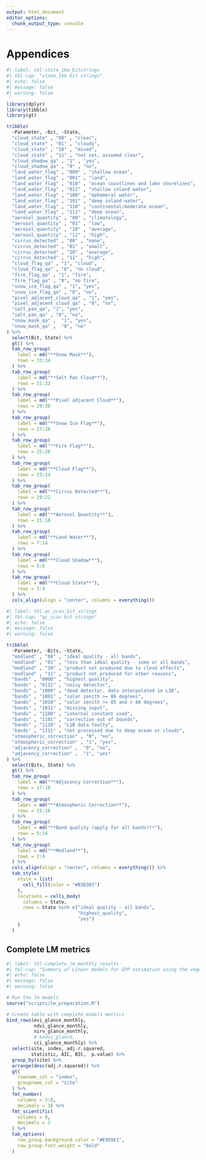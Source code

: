 ```yaml
---
output: html_document
editor_options: 
  chunk_output_type: console
---
```

# Appendices

<!-- | **Name** | **Description** | **Resolution** | **Wavelength**                | **Scale** | -->
<!-- |----------------|----------------|----------------|----------------|----------------| -->
<!-- | B4       | Red             | 10 meters      | 664.5nm (S2A) / 665nm (S2B)   | 0.0001    | -->
<!-- | B8       | NIR             | 10 meters      | 835.1nm (S2A) / 833nm (S2B)   | 0.0001    | -->
<!-- | B2       | Blue            | 10 meters      | 496.6nm (S2A) / 492.1nm (S2B) | 0.0001    | -->

<!-- : Harmonized Sentinel-2 Bands {#tbl-harmonized_s2_indices_bands} -->

```r
#| label: tbl-state_1km_bitstrings
#| tbl-cap: "state_1km bit strings"
#| echo: false
#| message: false
#| warning: false

library(dplyr)
library(tibble)
library(gt)

tribble(
  ~Parameter, ~Bit, ~State,
  "cloud_state" , "00" , "clear",
  "cloud_state" , "01" , "cloudy",
  "cloud_state" , "10" , "mixed",
  "cloud_state" , "11" , "not set, assumed clear",
  "cloud_shadow_qa" , "1" , "yes", 
  "cloud_shadow_qa" , "0" , "no",
  "land_water_flag" , "000" , "shallow ocean",
  "land_water_flag" , "001" , "land",
  "land_water_flag" , "010" , "ocean coastlines and lake shorelines",
  "land_water_flag" , "011" , "shallow inland water",
  "land_water_flag" , "100" , "ephemeral water",
  "land_water_flag" , "101" , "deep inland water",
  "land_water_flag" , "110" , "continental/moderate ocean",
  "land_water_flag" , "111" , "deep ocean",
  "aerosol_quantity" , "00" , "climatology",
  "aerosol_quantity" , "01" , "low",
  "aerosol_quantity" , "10" , "average",
  "aerosol_quantity" , "11" , "high",
  "cirrus_detected" , "00" , "none",
  "cirrus_detected" , "01" , "small",
  "cirrus_detected" , "10" , "average",
  "cirrus_detected" , "11" , "high",
  "cloud_flag_qa" , "1", "cloud", 
  "cloud_flag_qa" , "0", "no cloud",
  "fire_flag_qa" , "1", "fire",
  "fire_flag_qa" , "0", "no fire",
  "snow_ice_flag_qa" , "1", "yes", 
  "snow_ice_flag_qa" , "0", "no",
  "pixel_adjacent_cloud_qa" , "1", "yes", 
  "pixel_adjacent_cloud_qa" , "0", "no", 
  "salt_pan_qa", "1", "yes",
  "salt_pan_qa" , "0", "no",
  "snow_mask_qa" ,  "1", "yes",
  "snow_mask_qa" ,  "0", "no"
) %>% 
  select(Bit, State) %>% 
  gt() %>% 
  tab_row_group(
    label = md("**Snow Mask**"),
    rows = 33:34
  ) %>% 
  tab_row_group(
    label = md("**Salt Pan Cloud**"),
    rows = 31:32
  ) %>%
  tab_row_group(
    label = md("**Pixel adjacent Cloud**"),
    rows = 29:30
  ) %>% 
  tab_row_group(
    label = md("**Snow Ice Flag**"),
    rows = 27:28
  ) %>% 
  tab_row_group(
    label = md("**Fire Flag**"),
    rows = 25:26
  ) %>% 
  tab_row_group(
    label = md("**Cloud Flag**"),
    rows = 23:24
  ) %>% 
  tab_row_group(
    label = md("**Cirrus Detected**"),
    rows = 19:22
  ) %>% 
  tab_row_group(
    label = md("**Aerosol Quantity**"),
    rows = 15:18
  ) %>% 
  tab_row_group(
    label = md("**Land Water**"),
    rows = 7:14
  ) %>% 
  tab_row_group(
    label = md("**Cloud Shadow**"),
    rows = 5:6
  ) %>% 
  tab_row_group(
    label = md("**Cloud State**"),
    rows = 1:4
  ) %>% 
  cols_align(align = "center", columns = everything())
```

```r
#| label: tbl-qc_scan_bit_strings
#| tbl-cap: "qc_scan bit strings"
#| echo: false
#| message: false
#| warning: false

tribble(
  ~Parameter, ~Bits, ~State,
  "modland" , "00" , "ideal quality - all bands",
  "modland" , "01" , "less than ideal quality - some or all bands",
  "modland" , "10" , "product not produced due to cloud effects",
  "modland" , "11" , "product not produced for other reasons",
  "bands" , "0000" , "highest_quality",
  "bands" , "0111" , "noisy detector",
  "bands" , "1000" , "dead detector, data interpolated in L1B",
  "bands" , "1001" , "solar zenith >= 86 degrees",
  "bands" , "1010" , "solar zenith >= 85 and < 86 degrees",
  "bands" , "1011" , "missing input",
  "bands" , "1100" , "internal constant used",
  "bands" , "1101" , "correction out of bounds",
  "bands" , "1110" , "L1B data faulty",
  "bands" , "1111" , "not processed due to deep ocean or clouds",
  "atmospheric_correction" , "0", "no",
  "atmospheric_correction" , "1", "yes",
  "adjacency_correction" ,  "0", "no",
  "adjacency_correction" ,  "1", "yes"
) %>% 
  select(Bits, State) %>% 
  gt() %>% 
  tab_row_group(
    label = md("**Adjacency Correction**"),
    rows = 17:18
  ) %>% 
  tab_row_group(
    label = md("**Atmospheric Correction**"),
    rows = 15:16
  ) %>% 
  tab_row_group(
    label = md("**Band quality (apply for all bands)**"),
    rows = 5:14
  ) %>% 
  tab_row_group(
    label = md("**Modland**"),
    rows = 1:4
  ) %>% 
  cols_align(align = "center", columns = everything()) %>% 
  tab_style(
    style = list(
      cell_fill(color = "#B3B3B3")
    ),
    locations = cells_body(
      columns = State,
      rows = State %in% c("ideal quality - all bands",
                          "highest_quality",
                          "yes")
    )
  )
```

## Complete LM metrics

```r
#| label: tbl-complete_lm_monthly_results
#| tbl-cap: "Summary of Linear models for GPP estimation using the vegetation indices on a monthly basis (per site)."
#| echo: false
#| message: false
#| warning: false

# Run the lm models
source("scripts/lm_preparation.R")

# Create table with complete models metrics
bind_rows(evi_glance_monthly,
          ndvi_glance_monthly,
          nirv_glance_monthly,
		  # kndvi_glance,
		  cci_glance_monthly) %>% 
  select(site, index, adj.r.squared, 
         statistic, AIC, BIC,  p.value) %>% 
  group_by(site) %>% 
  arrange(desc(adj.r.squared)) %>% 
  gt(
    rowname_col = "index",
    groupname_col = "site"
  ) %>% 
  fmt_number(
    columns = 3:8,
    decimals = 3) %>% 
  fmt_scientific(
    columns = 9,
    decimals = 3
  ) %>% 
  tab_options(
    row_group.background.color = "#E9E0E1",
    row_group.font.weight = "bold"
  ) 
```

<!-- ## Complete GAM metrics -->

<!-- #### Individual Daily GAM models -->

<!-- **The following tables represent the results of each model as gpp~VI and it's not segregated by site.** -->

<!-- ```{r} -->
<!-- #| echo: false -->
<!-- #| message: false -->
<!-- #| warning: false -->
<!-- source("scripts/gam_preparation.R") -->
<!-- ``` -->


<!-- ```{r} -->
<!-- #| label: tbl-gam_model_results_pvalue -->
<!-- #| tbl-cap: "Summary of the individual GAM models for daily GPP estimation using the VIs"  -->
<!-- #| echo: false -->
<!-- #| message: false -->
<!-- #| warning: false -->
<!-- bind_rows(s_table_ndvi_daily, s_table_evi_daily,  -->
<!--           s_table_nirv_daily, s_table_kndvi_daily, -->
<!--           s_table_cci_daily) %>%  -->
<!--   tibble::rownames_to_column("Model response variable") %>%  -->
<!--   gt() %>%  -->
<!--   tab_header( -->
<!--     title = "Individual daily GAM models ouput", -->
<!--     subtitle = "MODIS derived indices for all sites" -->
<!--   ) -->
<!-- ``` -->

<!-- ```{r} -->
<!-- #| label: tbl-gam_model_results -->
<!-- #| tbl-cap: "Summary of the individual GAM models for daily GPP estimation using the VIs"  -->
<!-- #| echo: false -->
<!-- #| message: false -->
<!-- #| warning: false -->
<!-- bind_rows(p_table_evi_daily, p_table_ndvi_daily,  -->
<!--           p_table_nirv_daily, p_table_kndvi_daily, -->
<!--           p_table_cci_daily) %>%  -->
<!--   tibble::rownames_to_column("parameter") %>%  -->
<!--   bind_cols( -->
<!--     tribble( -->
<!--       ~index, ~r_squared, -->
<!--       "evi", summ_evi_daily[["r.sq"]], -->
<!--       "ndvi", summ_ndvi_daily[["r.sq"]], -->
<!--       "nirv", summ_nirv_daily[["r.sq"]], -->
<!--       "kndvi", summ_kndvi_daily[["r.sq"]], -->
<!--       "cci", summ_cci_daily[["r.sq"]] -->
<!--     )  -->
<!--   ) %>%  -->
<!--   relocate(index) %>%  -->
<!--   arrange(desc(r_squared)) %>%  -->
<!--   gt() %>%  -->
<!--   tab_header( -->
<!--     title = "GAM daily models ouput", -->
<!--     subtitle = "MODIS derived indices for all sites" -->
<!--   ) -->
<!-- ``` -->

<!--  - Borden have the most complex models given the nature of its data values -->
<!--  - In that kind of data behaviour, EVI seems to not perform as well  -->


<!-- ```{r} -->
<!-- #| echo: false -->
<!-- #| message: false -->
<!-- #| warning: false -->



<!-- # **Daily models outputs** -->
<!-- summ_single_daily <- summary(single_vis_daily) -->
<!-- summ_single_daily -->



<!-- all_vis_gam <- ind_sites %>% -->
<!--   select(-kndvi_mean) %>% -->
<!--   nest(data = c(-site)) %>% -->
<!--   mutate( -->
<!--     fit = map(data, ~ lm(gpp_dt_vut_ref ~ evi_mean + -->
<!--                            ndvi_mean + nirv_mean + -->
<!--                            cci_mean, data = .x)), -->
<!--     tidied = map(fit, tidy), -->
<!--     glanced = map(fit, glance), -->
<!--     augmented = map(fit, augment) -->
<!--   ) -->
<!-- ``` -->


<!-- ```{r} -->
<!-- #| echo: false -->
<!-- #| message: false -->
<!-- #| warning: false -->
<!-- gratia::draw(single_vis_daily,  -->
<!--              scales = "fixed", -->
<!--              residuals = TRUE)  -->

<!-- gratia::appraise(single_vis_daily) -->
<!-- ``` -->


















<!-- #### SD GAM model with smooth terms for all covariates -->

<!-- **SD: Single Daily** -->

<!--  - The following results are including ndvi and kndvi with smooth terms, but  -->
<!--  they don't show a non-linear relation with GPP. -->
<!--  - I changed the `k` parameter several times, but no improvements arised. -->
<!--  - The GAM model was specified as follows: -->
<!--   - `gpp ~ s(ndvi_mean, k = 10) + s(evi_mean, k = 10) + s(nirv_mean, k = 10) + s(kndvi_mean, k = 10) + s(cci_mean, k = 10)` -->

<!-- ```{r} -->
<!-- #| echo: false -->
<!-- #| message: false -->
<!-- #| warning: false -->

<!-- # Model with smooth term for all covariates -->
<!-- single_vis_daily <- gam(gpp_dt_vut_ref ~ s(ndvi_mean, k = 9) + -->
<!--                           # s(kndvi_mean, k = 9) + -->
<!--                           s(evi_mean, k = 50) + -->
<!--                           s(nirv_mean, k = 50) + -->
<!--                           s(cci_mean, k = 50), -->
<!--                         data = daily_gam,  -->
<!--                         method = 'REML') -->

<!-- # **Daily models outputs** -->
<!-- summ_single_daily <- summary(single_vis_daily) -->
<!-- summ_single_daily -->

<!-- gam.check(single_vis_daily) -->
<!-- ``` -->

<!-- ```{r} -->
<!-- #| echo: false -->
<!-- #| message: false -->
<!-- #| warning: false -->
<!-- gratia::draw(single_vis_daily,  -->
<!--              scales = "fixed", -->
<!--              residuals = TRUE)  -->

<!-- gratia::appraise(single_vis_daily) -->
<!-- ``` -->

<!-- #### SD GAM model with smooth terms for all covariates and including site -->

<!-- **SD: Single Daily** -->

<!--  - This model included `site` as covariate (without smooth term) -->
<!--  - Including the `site` term improves the R2 with respect to the above model -->
<!--  from `0.652` to `0.727` -->
<!--  - The following results are including ndvi and kndvi with smooth terms, but  -->
<!--  they don't show a non-linear relation with GPP. -->
<!--  - I changed the `k` parameter several times, but no improvements arised. -->
<!--  - The GAM model was specified as follows: -->
<!--   - `gpp ~ s(ndvi_mean, k = 10) + s(evi_mean, k = 10) + s(nirv_mean, k = 10) + s(kndvi_mean, k = 10) + s(cci_mean, k = 10)` -->

<!-- ```{r} -->
<!-- #| echo: false -->
<!-- #| message: false -->
<!-- #| warning: false -->
<!-- single_vis_daily <- gam(gpp_dt_vut_ref ~ s(ndvi_mean, k = 9) + -->
<!--                           # s(kndvi_mean, k = 9) + -->
<!--                           s(evi_mean, k = 50) + -->
<!--                           s(nirv_mean, k = 50) + -->
<!--                           s(cci_mean, k = 50) + -->
<!--                           site, -->
<!--                         data = daily_gam,  -->
<!--                         method = 'REML') -->

<!-- # **Daily models outputs** -->
<!-- summ_single_daily <- summary(single_vis_daily) -->
<!-- summ_single_daily -->
<!-- ``` -->


<!-- ```{r} -->
<!-- #| echo: false -->
<!-- #| message: false -->
<!-- #| warning: false -->
<!-- gratia::draw(single_vis_daily,  -->
<!--              scales = "fixed", -->
<!--              residuals = TRUE)  -->

<!-- gratia::appraise(single_vis_daily) -->
<!-- ``` -->

<!-- #### SD GAM model with smooth terms just for evi, nirv, cci -->

<!--  - On the next model, I remove kndvi and ndvi from the non-linear model -->
<!--  specification. -->
<!--  - `site` included as covariate -->

<!-- ```{r} -->
<!-- #| echo: false -->
<!-- #| message: false -->
<!-- #| warning: false -->
<!-- single_vis_daily <- gam(gpp_dt_vut_ref ~ ndvi_mean + -->
<!--                           # kndvi_mean + -->
<!--                           s(evi_mean) + -->
<!--                           s(nirv_mean) + -->
<!--                           s(cci_mean) + -->
<!--                           site, -->
<!--                         data = daily_gam,  -->
<!--                         method = 'REML') -->

<!-- # **Daily models outputs** -->
<!-- summ_single_daily <- summary(single_vis_daily) -->
<!-- summ_single_daily -->

<!-- # check <- residuals(single_vis_daily) -->
<!-- ``` -->


<!-- ```{r} -->
<!-- #| echo: false -->
<!-- #| message: false -->
<!-- #| warning: false -->
<!-- gratia::draw(single_vis_daily,  -->
<!--              scales = "fixed", -->
<!--              residuals = TRUE)  -->

<!-- gratia::appraise(single_vis_daily) -->

<!-- # **Code to create table if single model is selected** -->
<!-- # # Tables for comparison (this can be a function) -->
<!-- # # s_table_evi_daily <-  -->
<!-- # summ_single_daily[["s.table"]] %>%  -->
<!-- #   as.data.frame() %>%  -->
<!-- #   tibble::rownames_to_column("parameter") %>%  -->
<!-- #   gt() %>%  -->
<!-- #   tab_header( -->
<!-- #     title = "GAM daily models ouput", -->
<!-- #     subtitle = "MODIS derived indices for all sites" -->
<!-- #   ) -->
<!-- #  -->
<!-- # summ_single_daily[["p.table"]] %>%  -->
<!-- #   as.data.frame() %>%  -->
<!-- #   tibble::rownames_to_column("parameter") %>%  -->
<!-- #   bind_cols( -->
<!-- #     tribble( -->
<!-- #       ~index, ~r_squared, -->
<!-- #       "single", summ_single_daily[["r.sq"]] -->
<!-- #     )  -->
<!-- #   ) %>%  -->
<!-- #   relocate(index) %>%  -->
<!-- #   arrange(desc(r_squared)) %>%  -->
<!-- #   gt() %>%  -->
<!-- #   tab_header( -->
<!-- #     title = "Single daily GAM model ouput", -->
<!-- #     subtitle = "MODIS derived indices for all sites" -->
<!-- #   ) -->
<!-- ``` -->

<!-- #### SD GAM model with smooth terms by site -->

<!--  - On the next model, I included all VIs with a smooth term by site. -->

<!-- ```{r} -->
<!-- #| echo: false -->
<!-- #| message: false -->
<!-- #| warning: false -->
<!-- model_vis_daily <- gam(gpp_dt_vut_ref ~  -->
<!--                          s(ndvi_mean, by = site) + -->
<!--                          # s(kndvi_mean, by = site) + -->
<!--                          s(evi_mean, by = site) + -->
<!--                          s(nirv_mean, by = site) + -->
<!--                          s(cci_mean, by = site), -->
<!--                        data = daily_gam,  -->
<!--                        method = 'REML') -->

<!-- summary(model_vis_daily) -->
<!-- ``` -->


<!-- ```{r} -->
<!-- #| echo: false -->
<!-- #| message: false -->
<!-- #| warning: false -->
<!-- gratia::draw(model_vis_daily,  -->
<!--              # scales = "fixed", -->
<!--              residuals = TRUE, -->
<!--              ncol = 3) + -->
<!--   theme_bw(base_size = 10) -->

<!-- gratia::appraise(model_vis_daily) -->
<!-- ``` -->

<!-- #### Individual Weekly GAM models -->

<!-- ```{r} -->
<!-- #| label: tbl-weekly_gam_model_results_pvalue -->
<!-- #| tbl-cap: "Summary of the individual GAM models for GPP estimation using the VIs"  -->
<!-- #| echo: false -->
<!-- #| message: false -->
<!-- #| warning: false -->
<!-- weekly_gam <- weekly_plot_500 %>%  -->
<!--   pivot_wider(names_from = index, values_from = value) -->

<!-- # Weekly evi -->
<!-- model_evi_weekly <- gam(gpp_dt_vut_ref ~ s(evi_mean),  -->
<!--                         data = weekly_gam,  -->
<!--                         method = 'REML') -->

<!-- # Weekly ndvi -->
<!-- model_ndvi_weekly <- gam(gpp_dt_vut_ref ~ s(ndvi_mean),  -->
<!--                          data = weekly_gam,  -->
<!--                          method = 'REML') -->

<!-- # Weekly nirv -->
<!-- model_nirv_weekly <- gam(gpp_dt_vut_ref ~ s(nirv_mean),  -->
<!--                          data = weekly_gam,  -->
<!--                          method = 'REML') -->

<!-- # Weekly kndvi -->
<!-- model_kndvi_weekly <- gam(gpp_dt_vut_ref ~ s(kndvi_mean),  -->
<!--                          data = weekly_gam,  -->
<!--                          method = 'REML') -->

<!-- # Weekly cci -->
<!-- model_cci_weekly <- gam(gpp_dt_vut_ref ~ s(cci_mean),  -->
<!--                          data = weekly_gam,  -->
<!--                          method = 'REML') -->

<!-- # **Weekly models outputs** -->
<!-- summ_evi_weekly <- summary(model_evi_weekly) -->
<!-- summ_ndvi_weekly <- summary(model_ndvi_weekly) -->
<!-- summ_nirv_weekly <- summary(model_nirv_weekly) -->
<!-- summ_kndvi_weekly <- summary(model_kndvi_weekly) -->
<!-- summ_cci_weekly <- summary(model_cci_weekly) -->

<!-- # Tables for comparison (rhis can be a function) -->
<!-- s_table_evi_weekly <- summ_evi_weekly[["s.table"]] %>% as.data.frame() -->
<!-- s_table_ndvi_weekly <- summ_ndvi_weekly[["s.table"]] %>% as.data.frame() -->
<!-- s_table_nirv_weekly <- summ_nirv_weekly[["s.table"]] %>% as.data.frame() -->
<!-- s_table_kndvi_weekly <- summ_kndvi_weekly[["s.table"]] %>% as.data.frame() -->
<!-- s_table_cci_weekly <- summ_cci_weekly[["s.table"]] %>% as.data.frame() -->

<!-- bind_rows(s_table_ndvi_weekly, s_table_evi_weekly,  -->
<!--           s_table_nirv_weekly, s_table_kndvi_weekly, -->
<!--           s_table_cci_weekly) %>%  -->
<!--   tibble::rownames_to_column("parameter") %>%  -->
<!--   gt() %>%  -->
<!--   tab_header( -->
<!--     title = "GAM weekly models ouput", -->
<!--     subtitle = "MODIS derived indices for all sites" -->
<!--   ) -->
<!-- ``` -->

<!-- ```{r} -->
<!-- #| label: tbl-weekly_gam_model_results -->
<!-- #| tbl-cap: "Summary of the individual GAM models for GPP estimation using the VIs"  -->
<!-- #| echo: false -->
<!-- #| message: false -->
<!-- #| warning: false -->

<!-- p_table_evi_weekly <- summ_evi_weekly[["p.table"]] %>% as.data.frame() -->
<!-- p_table_ndvi_weekly <- summ_ndvi_weekly[["p.table"]] %>% as.data.frame() -->
<!-- p_table_nirv_weekly <- summ_nirv_weekly[["p.table"]] %>% as.data.frame() -->
<!-- p_table_kndvi_weekly <- summ_kndvi_weekly[["p.table"]] %>% as.data.frame() -->
<!-- p_table_cci_weekly <- summ_cci_weekly[["p.table"]] %>% as.data.frame() -->

<!-- bind_rows(p_table_evi_weekly, p_table_ndvi_weekly,  -->
<!--           p_table_nirv_weekly, p_table_kndvi_weekly, -->
<!--           p_table_cci_weekly) %>%  -->
<!--   tibble::rownames_to_column("parameter") %>%  -->
<!--   bind_cols( -->
<!--     tribble( -->
<!--       ~index, ~r_squared, -->
<!--       "evi", summ_evi_weekly[["r.sq"]], -->
<!--       "ndvi", summ_ndvi_weekly[["r.sq"]], -->
<!--       "nirv", summ_nirv_weekly[["r.sq"]], -->
<!--       "kndvi", summ_kndvi_weekly[["r.sq"]], -->
<!--       "cci", summ_cci_weekly[["r.sq"]] -->
<!--     )  -->
<!--   ) %>%  -->
<!--   relocate(index) %>%  -->
<!--   arrange(desc(r_squared)) %>%  -->
<!--   gt() %>%  -->
<!--   tab_header( -->
<!--     title = "GAM weekly models ouput", -->
<!--     subtitle = "MODIS derived indices for all sites" -->
<!--   ) -->
<!-- ``` -->

<!-- #### SW GAM model with smooth terms for all covariates -->

<!-- **SW: Single Weekly GAM model** -->

<!--  - The following results are including nirv, ndvi and kndvi, but they don't  -->
<!--  show a non-linear relation with GPP -->
<!--  - On the next model, I remove kndvi and ndvi from the non-linear model -->
<!--  specification. -->
<!--  - The GAM model was specified as follows: -->
<!--   - `gpp ~ s(ndvi_mean) + s(evi_mean) + s(nirv_mean) + s(kndvi_mean) + s(cci_mean)` -->

<!-- ```{r} -->
<!-- #| echo: false -->
<!-- #| message: false -->
<!-- #| warning: false -->
<!-- single_vis_weekly <- gam(gpp_dt_vut_ref ~ s(ndvi_mean) + -->
<!--                           s(kndvi_mean) + -->
<!--                           s(evi_mean) + -->
<!--                           s(nirv_mean) + -->
<!--                           s(cci_mean), -->
<!--                         data = weekly_gam,  -->
<!--                         method = 'REML') -->

<!-- # **Daily models outputs** -->
<!-- summ_single_weekly <- summary(single_vis_weekly) -->
<!-- summ_single_weekly -->

<!-- # gam.check(single_vis_weekly) -->
<!-- ``` -->

<!-- ```{r} -->
<!-- #| echo: false -->
<!-- #| message: false -->
<!-- #| warning: false -->
<!-- gratia::draw(single_vis_weekly,  -->
<!--              # scales = "fixed", -->
<!--              residuals = TRUE)  -->

<!-- gratia::appraise(single_vis_weekly) -->
<!-- ``` -->

<!-- #### SW GAM model with smooth terms for all covariates and including site -->

<!-- **SW: Single Weekly GAM model** -->

<!--  - The following results are including nirv, ndvi and kndvi, but they don't  -->
<!--  show a non-linear relation with GPP -->
<!--  - On the next model, I remove kndvi and ndvi from the non-linear model -->
<!--  specification. -->
<!--  - The GAM model was specified as follows: -->
<!--   - `gpp ~ s(ndvi_mean) + s(evi_mean) + s(nirv_mean) + s(kndvi_mean) + s(cci_mean)` -->

<!-- ```{r} -->
<!-- #| echo: false -->
<!-- #| message: false -->
<!-- #| warning: false -->

<!-- weekly_gam <- weekly_gam %>%  -->
<!--   mutate(site = as.factor(site)) -->

<!-- single_vis_weekly <- gam(gpp_dt_vut_ref ~ s(ndvi_mean) + -->
<!--                            s(evi_mean) + -->
<!--                            s(nirv_mean)+ -->
<!--                            s(kndvi_mean) + -->
<!--                            s(cci_mean) + -->
<!--                            site, -->
<!--                          data = weekly_gam,  -->
<!--                          method = 'REML') -->

<!-- summary(single_vis_weekly) -->
<!-- ``` -->


<!-- ```{r} -->
<!-- #| echo: false -->
<!-- #| message: false -->
<!-- #| warning: false -->
<!-- # ggplot(aes(y = gpp_dt_vut_ref, x = ndvi_mean), data = weekly_gam) + -->
<!-- #   geom_point() + -->
<!-- #   geom_smooth(method = "gam") + -->
<!-- #   facet_wrap(~site) -->
<!-- #  -->
<!-- # ggplot(aes(y = gpp_dt_vut_ref, kndvi_mean), data = weekly_gam) + -->
<!-- #   geom_point() + -->
<!-- #   geom_smooth(method = "gam") + -->
<!-- #   facet_wrap(~site) -->
<!-- #  -->
<!-- # ggplot(aes(y = gpp_dt_vut_ref, evi_mean), data = weekly_gam) + -->
<!-- #   geom_point() + -->
<!-- #   geom_smooth(method = "gam") + -->
<!-- #   facet_wrap(~site) -->

<!-- gratia::draw(single_vis_weekly,  -->
<!--              scales = "fixed", -->
<!--              residuals = TRUE)  -->

<!-- gratia::appraise(single_vis_weekly) -->
<!-- ``` -->

<!-- #### SW GAM model with smooth terms by site -->

<!--  - On the next model, I included all VIs with a smooth term by site. -->

<!-- ```{r} -->
<!-- #| echo: false -->
<!-- #| message: false -->
<!-- #| warning: false -->

<!-- weekly_gam <- weekly_gam %>%  -->
<!--   mutate(site = as.factor(site)) -->

<!-- single_vis_weekly <- gam(gpp_dt_vut_ref ~  -->
<!--                          s(ndvi_mean, by = site) + -->
<!--                          s(kndvi_mean, by = site) + -->
<!--                          s(evi_mean, by = site) + -->
<!--                          s(nirv_mean, by = site) + -->
<!--                          s(cci_mean, by = site), -->
<!--                          data = weekly_gam,  -->
<!--                          method = 'REML') -->

<!-- summary(single_vis_weekly) -->
<!-- ``` -->

<!-- ```{r} -->
<!-- #| echo: false -->
<!-- #| message: false -->
<!-- #| warning: false -->
<!-- gratia::draw(single_vis_weekly,  -->
<!--              # scales = "fixed", -->
<!--              residuals = TRUE)  -->

<!-- gratia::appraise(single_vis_weekly) -->
<!-- ``` -->

